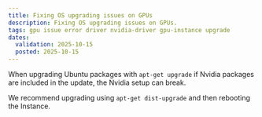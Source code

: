 ```yaml
---
title: Fixing OS upgrading issues on GPUs
description: Fixing OS upgrading issues on GPUs.
tags: gpu issue error driver nvidia-driver gpu-instance upgrade
dates:
  validation: 2025-10-15
  posted: 2025-10-15
---
```


When upgrading Ubuntu packages with `apt-get upgrade` if Nvidia packages are included in the update, the Nvidia setup can break. 

We recommend upgrading using `apt-get dist-upgrade` and then rebooting the Instance.
